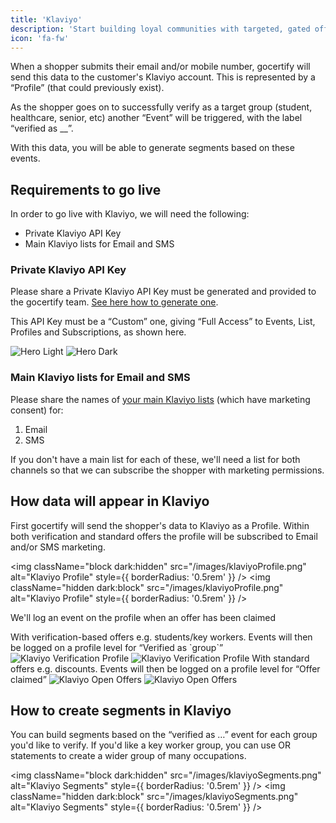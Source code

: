 ```yaml
---
title: 'Klaviyo'
description: 'Start building loyal communities with targeted, gated offers.'
icon: 'fa-fw'
---
```


When a shopper submits their email and/or mobile number, gocertify will send this data to the customer's Klaviyo account. This is represented by a “Profile” (that could previously exist).

As the shopper goes on to successfully verify as a target group (student, healthcare, senior, etc) another “Event” will be triggered, with the label “verified as __”. 

With this data, you will be able to generate segments based on these events.

## Requirements to go live

In order to go live with Klaviyo, we will need the following:

- Private Klaviyo API Key
- Main Klaviyo lists for Email and SMS

### Private Klaviyo API Key
Please share a Private Klaviyo API Key must be generated and provided to the gocertify team. [See here how to generate one](https://help.klaviyo.com/hc/en-us/articles/7423954176283#before-you-begin1).

This API Key must be a “Custom” one, giving “Full Access” to Events, List, Profiles and Subscriptions, as shown here.

<Frame caption="Klaviyo API Key Permissions">
<img
  className="block dark:hidden"
  src="/images/klaviyoAPI.png"
  alt="Hero Light"
  style={{ borderRadius: '0.5rem' }}
/>
<img
  className="hidden dark:block"
  src="/images/klaviyoAPI.png"
  alt="Hero Dark"
  style={{ borderRadius: '0.5rem' }}
/>
</Frame>

### Main Klaviyo lists for Email and SMS
Please share the names of [your main Klaviyo lists](https://help.klaviyo.com/hc/en-us/articles/360043947571) (which have marketing consent) for:

1. Email
2. SMS

If you don't have a main list for each of these, we'll need a list for both channels so that we can subscribe the shopper with marketing permissions.

## How data will appear in Klaviyo

First gocertify will send the shopper's data to Klaviyo as a Profile. Within both verification and standard offers the profile will be subscribed to Email and/or SMS marketing.

<img
  className="block dark:hidden"
  src="/images/klaviyoProfile.png"
  alt="Klaviyo Profile"
  style={{ borderRadius: '0.5rem' }}
/>
<img
  className="hidden dark:block"
  src="/images/klaviyoProfile.png"
  alt="Klaviyo Profile"
  style={{ borderRadius: '0.5rem' }}
/>

We'll log an event on the profile when an offer has been claimed

<CardGroup>
<Card>
With verification-based offers e.g. students/key workers. Events will then be logged on a profile level for “Verified as `group`”
<img
  className="block dark:hidden"
  src="/images/klaviyoVerificationProfile.png"
  alt="Klaviyo Verification Profile"
  style={{ borderRadius: '0.5rem' }}
/>
<img
  className="hidden dark:block"
  src="/images/klaviyoVerificationProfile.png"
  alt="Klaviyo Verification Profile"
  style={{ borderRadius: '0.5rem' }}
/>


</Card>
<Card>
With standard offers e.g. discounts. Events will then be logged on a profile level for “Offer claimed”
<img
  className="block dark:hidden"
  src="/images/klaviyoOpenOffers.png"
  alt="Klaviyo Open Offers"
  style={{ borderRadius: '0.5rem' }}
/>
<img
  className="hidden dark:block"
  src="/images/klaviyoOpenOffers.png"
  alt="Klaviyo Open Offers"
  style={{ borderRadius: '0.5rem' }}
/>

</Card>
</CardGroup>

## How to create segments in Klaviyo
You can build segments based on the “verified as …” event for each group you'd like to verify. 
If you'd like a key worker group, you can use OR statements to create a wider group of many occupations.

<img
  className="block dark:hidden"
  src="/images/klaviyoSegments.png"
  alt="Klaviyo Segments"
  style={{ borderRadius: '0.5rem' }}
/>
<img
  className="hidden dark:block"
  src="/images/klaviyoSegments.png"
  alt="Klaviyo Segments"
  style={{ borderRadius: '0.5rem' }}
/>

